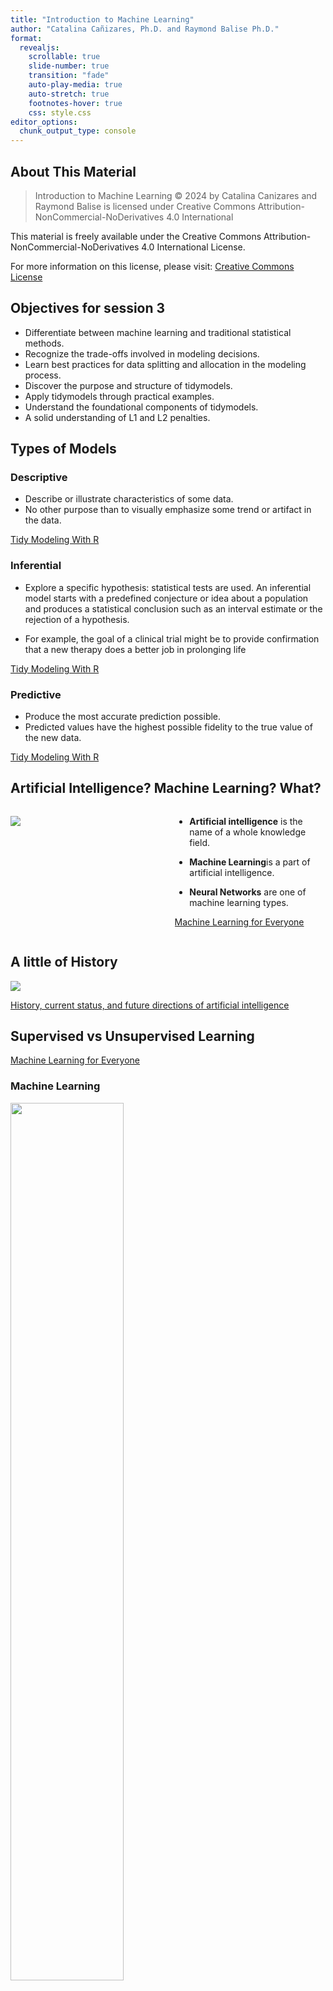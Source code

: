 ```yaml
---
title: "Introduction to Machine Learning"
author: "Catalina Cañizares, Ph.D. and Raymond Balise Ph.D."
format:
  revealjs:
    scrollable: true
    slide-number: true
    transition: "fade"
    auto-play-media: true
    auto-stretch: true
    footnotes-hover: true
    css: style.css
editor_options: 
  chunk_output_type: console
---
```


## About This Material

> Introduction to Machine Learning © 2024 by Catalina Canizares and Raymond Balise is licensed under Creative Commons Attribution-NonCommercial-NoDerivatives 4.0 International 

This material is freely available under the Creative Commons Attribution-NonCommercial-NoDerivatives 4.0 International License. 

For more information on this license, please visit: [Creative Commons License](https://creativecommons.org/licenses/by-nc-nd/4.0/)





## Objectives for session 3 
::: {.incremental}
- Differentiate between machine learning and traditional statistical methods.
- Recognize the trade-offs involved in modeling decisions.
- Learn best practices for data splitting and allocation in the modeling process.
- Discover the purpose and structure of tidymodels.
- Apply tidymodels through practical examples.
- Understand the foundational components of tidymodels.
- A solid understanding of L1 and L2 penalties.  
:::

## Types of Models
::: panel-tabset

### Descriptive

- Describe or illustrate characteristics of some data. 
- No other purpose than to visually emphasize some trend or artifact in the data. 

:::footer
[Tidy Modeling With R](https://www.tmwr.org/software-modeling.html)
:::
### Inferential

- Explore a specific hypothesis: statistical tests are used. 
An inferential model starts with a predefined conjecture or idea about a population and produces a statistical conclusion such as an interval estimate or the rejection of a hypothesis.

- For example, the goal of a clinical trial might be to provide confirmation that a new therapy does a better job in prolonging life

:::footer
[Tidy Modeling With R](https://www.tmwr.org/software-modeling.html)
:::
### Predictive

- Produce the most accurate prediction possible.
- Predicted values have the highest possible fidelity to the true value of the new data.

:::footer
[Tidy Modeling With R](https://www.tmwr.org/software-modeling.html)
:::
:::


## Artificial Intelligence? Machine Learning? What?
::: {.incremental}
:::: {.columns}
::: {.column width="50%"}
![](img/Aintelligence.png)
:::


::: {.column width="50%"}
- **Artificial intelligence** is the name of a whole knowledge field.  

- **Machine Learning**is a part of artificial intelligence.  

- **Neural Networks** are one of machine learning types.

:::footer
[Machine Learning for Everyone](https://vas3k.com/blog/machine_learning/)
:::
:::
:::
:::: 

## A little of History 

![](img/Story.png)

:::footer
[History, current status, and future directions of artificial intelligence](https://www.sciencedirect.com/science/article/pii/B9780128202395000024)
:::

## Supervised vs Unsupervised Learning

:::footer
[Machine Learning for Everyone](https://vas3k.com/blog/machine_learning/)
:::

::: panel-tabset

### Machine Learning

![](img/machine_learning.png){width=60\%}




### Unsupervised
:::: {.columns}
::: {.column width="70%"}

**Algorithms to analyze and cluster unlabeled datasets**

- *Clustering*: groups unlabeled data based on their similarities or differences

- *Dimensionality reduction:* Principal component analysis
:::
::: {.column width="30%"}
![](img/unsupervised.png)
:::
::::

### Supervised

:::: {.columns}
::: {.column width="70%"}
**Use of labeled datasets to train algorithms that classify data or predict outcomes accurately**

*There is a "y" or outcome variable*. 


Popular algorithms: 

- Naive Bayes. 
- Decision Trees. 
- Logistic Regression. 
:::
::: {.column width="30%"}
![](img/supervised.png)

:::
:::: 
:::

## How is it used in our daily lifes?

:::footer
[Machine Learning for Everyone](https://vas3k.com/blog/machine_learning/)
:::

::: panel-tabset

### Example 1

![](img/example_1.png)

### Example 2
![](img/example_2.png)


### Example 3 
![](img/example_3.png)


:::

## Machine Learning vs. "Traditional Statistics"?

::: panel-tabset

### Statisticians 
- Care about variability.
- Care about defining the range of normal values across samples (the standard error).  
- Focus on estimating betas

$${y} = \alpha + \beta_1x_1 + \beta_2x_2 + \dots + \beta_nx_n + \epsilon$$

### Machine Learning -People-

- Care about prediction.   

- Focus on estimating y-hat.
  
  $$\hat{y} = \hat{f}(x_1)$$
- $\hat{y}$ Represents the resulting prediction for $Y$.
- $\hat{f}$ Represents the estimate for $f$, which is often treated as a blackbox (No one is concerned with the exact form of $\hat{f}$, provided that it yields accurate predictions for $Y$)
[Introduction to Statistical Learning](https://www.statlearning.com/)
:::

## Machine Learning vs. "Traditional Statistics"

::: panel-tabset


### Statistics

![](img/output_statistics.png)


### Machine Learning

![](img/ml_output.png)

### Training and Testing

![](img/whole_process.png)

:::

## Tradeoff Bias/Variance

- "When we discuss prediction models, prediction errors can be decomposed into two main subcomponents we care about: **error due to "bias"** and **error due to "variance"**." ([Fortman-Roe, 2012](http://scott.fortmann-roe.com/docs/BiasVariance.html)) 

- "There is a tradeoff between a model's ability to minimize bias and variance." ([Fortman-Roe, 2012](http://scott.fortmann-roe.com/docs/BiasVariance.html))

--- 
:::footer
[Fortman-Roe, 2012](http://scott.fortmann-roe.com/docs/BiasVariance.html)
:::

:::: {.columns}
::: {.column width="50%"}
::: fragment

### Bias
The error due to bias is taken as the **difference** between the **expected** (or average) prediction of our model and the **correct** value which we are trying to predict.

:::
:::
::: {.column width="50%"}
::: fragment
### Variance
The error due to variance is taken as the variability of a model prediction for a given data point.   
- The variance is how much the predictions for a given point vary between different realizations of the model.
:::
:::
::::



## Graphical Representation of the Tradeoff

![](img/bullseye.png)


:::footer
[Fortman-Roe, 2012](http://scott.fortmann-roe.com/docs/BiasVariance.html)
:::

## 

[click here](https://mlu-explain.github.io/bias-variance/)

```{=html}
<iframe width="1000" height="700" src="https://mlu-explain.github.io/bias-variance/" title="Webpage example"></iframe>
```





## Final Remarks About Bias/Variance

![](img/bias-variance.png)

:::footer
[Understanding the Bias-Variance Tradeoff](https://towardsdatascience.com/understanding-the-bias-variance-tradeoff-165e6942b229)
:::

## What are the different models?

![](img/types.png){.absolute}

:::footer
[Machine Learning for Everyone](https://vas3k.com/blog/machine_learning/)
:::

## So Where Do We Start?

:::: {.columns}
::: {.column width="50%"}
::: fragment
![](img/data-science-model.svg)
[R for Data Science](https://r4ds.had.co.nz/explore-intro.html)

:::
:::
:::  {.column width="50%"}
::: fragment
![](img/tunning_process.png)
[Explanatory Model Analysis](https://ema.drwhy.ai/modelDevelopmentProcess.html)
:::
:::
::::

## How do we Spend our Data?

![](https://media.tenor.com/EWRvErYGzPUAAAAM/bugs-bunny-looney-tunes.gif)

## How do we Spend our Data?

For machine learning, we split data into training and test sets:

1. The **training** set is used to estimate model parameters.

2. The **testing** set is used to find an independent assessment of model performance.

🚫 CAUTION:
Do not use the test set during training.

:::footer
[Machine Learning with Tidymodels](https://workshops.tidymodels.org/)
:::


## 🤓
![](img/validation.png)

:::footer
[Machine Learning with Tidymodels](https://workshops.tidymodels.org/)
:::


## 

```{=html}
<iframe width="1000" height="700" src="https://mlu-explain.github.io/train-test-validation/" title="Webpage example"></iframe>
```


## Resampling Methods 

They are a tool consisting in repeatedly drawing samples from a dataset and calculating statistics and metrics on each of those samples. 

![](img/rsamples.png)

:::footer
[rsample](https://rsample.tidymodels.org/reference/index.html)
:::


## Crossvalidation 
This approach involves randomly dividing the set of observations into k folds of nearly equal size. The first fold is treated as a validation set and the model is fit on the remaining folds.
![](img/cv.png)

:::footer
[Cross-Validation: K-Fold vs. Leave-One-Out](https://www.baeldung.com/cs/cross-validation-k-fold-loo)
:::


## Leave one out 
Only one observation is used for validation and the rest is used to fit the model. 
![](img/loocv.png)

:::footer
[Cross-Validation: K-Fold vs. Leave-One-Out](https://www.baeldung.com/cs/cross-validation-k-fold-loo)
:::

## Boostraping

![](img/boostrap.png)

:::footer
[Bootstrapping – A Powerful Resampling Method in Statistics](https://yashuseth.wordpress.com/2017/12/02/bootstrapping-a-resampling-method-in-statistics/)
:::


## Tunning Hyperparameters

 | Method        | Hyperparameter    | Description                                                    |
| ------------- | ----------------- | -------------------------------------------------------------- |
| Lasso         | lambda            | Regularization strength                                        |
| KNN           | n_neighbors       | Number of neighbors to consider                                |
| KNN           | weights           | Weight function used in prediction: "uniform" or "distance"    |
| Trees         | max_depth         | Maximum depth of the tree                                      |
| Trees         | min_samples_split | Minimum number of samples required to split an internal node   |
| Trees         | min_samples_leaf  | Minimum number of samples required to be at a leaf node        |
| Trees         | max_features      | Number of features to consider when looking for the best split |
| Random Forest | n_estimators      | Number of decision trees in the forest                         |
| Random Forest | max_depth         | Maximum depth of the decision trees                            |
| Random Forest | min_samples_split | Minimum number of samples required to split an internal node   |
| Random Forest | min_samples_leaf  | Minimum number of samples required to be at a leaf node        |
| Random Forest | max_features      | Number of features to consider when looking for the best split |
 
 
## The Actual Process: {.smaller}

1. Collect Data
2. Data exploration and preparation. 
3. Model training 
4. Model evaluation *(Don't PANIC will cover this next session)*.  
  + Look at RMSE or contingency table statistics (accuracy, sensitivity, specificity, etc)
5. Model improvement
  + Tweak preparation, reparametrize a method or use a different method
6. Use the test data to evaluate the final model.
7. Share/Publish results

## The actual Process - As an image 

![](img/theprocess.svg)

:::footer
[Machine Learning with tidymodels](https://workshops.tidymodels.org/)
:::

## How to implement all of these?

![](https://media.giphy.com/media/v1.Y2lkPTc5MGI3NjExOTMxdWJnMnV4dWkyaGhxY3FlaWtidXBpdXp2dml5ZzFsN2h6Y2lnayZlcD12MV9naWZzX3NlYXJjaCZjdD1n/CjmvTCZf2U3p09Cn0h/giphy.gif)



